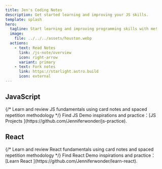 ```yaml
---
title: Jen's Coding Notes
description: Get started learning and improving your JS skills.
template: splash
hero:
  tagline: Start learning and improving programming skills with me!
  image:
    file: ../../../assets/houston.webp
  actions:
    - text: Read Notes
      link: /js-note/overview
      icon: right-arrow
      variant: primary
    - text: Fork notes
      link: https://starlight.astro.build
      icon: external
---
```



## JavaScript

<CardGrid>
	<LinkCard
		title="Review JS Fundamentals"
		icon="pencil"
		description="Learn and review JS fundamentals using card notes and spaced repetition
		methodology"
		href="overview"
	/>
	{/* <Card title="Review JS Fundamentals" icon="pencil">
		Learn and review JS fundamentals using card notes and spaced repetition
		methodology
	</Card> */}
	<Card title="Implement JS Demos" icon="pencil">
		Find JS Demo inspirations and practice：[JS Projects
		](https://github.com/Jenniferwonder/js-practice).
	</Card>
</CardGrid>

## React

<CardGrid>
	<LinkCard
		title="Review React Fundamentals"
		icon="pencil"
		description="Learn and review React fundamentals using card notes and spaced repetition
	methodology"
		href="overview"
	/>
	{/* <Card title="Review React Fundamentals" icon="pencil">
		Learn and review React fundamentals using card notes and spaced repetition
		methodology
	</Card> */}
	<Card title="Implement React Demos" icon="open-book">
		Find React Demo inspirations and practice：[Learn React
		](https://github.com/Jenniferwonder/learn-react).
	</Card>
</CardGrid>
